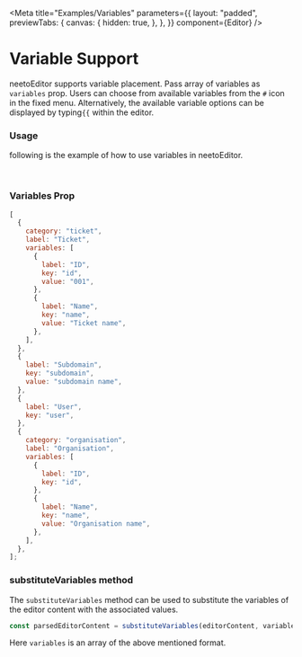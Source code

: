 
<Meta
  title="Examples/Variables"
  parameters={{
    layout: "padded",
    previewTabs: {
      canvas: {
        hidden: true,
      },
    },
  }}
  component={Editor}
/>

# Variable Support

neetoEditor supports variable placement. Pass array of variables as `variables`
prop. Users can choose from available variables from the `#` icon in the fixed
menu. Alternatively, the available variable options can be displayed by
typing`{{` within the editor.

<Canvas>
  <Story name="Variables">
    <Editor
      variables={[
        {
          category: "ticket",
          label: "Ticket",
          variables: [
            { label: "ID", key: "id" },
            { label: "Number", key: "number" },
            { label: "Category", key: "category" },
            { label: "Status", key: "status" },
            { label: "Customer URL/Link", key: "customer_url" },
            { label: "Latest Comment", key: "latest_comment" },
            { label: "Updated at", key: "updatedt_at" },
          ],
        },
        { label: "Subdomain", key: "subdomain" },
        {
          category: "organisation",
          label: "Organisation",
          variables: [
            { label: "ID", key: "id" },
            { label: "Name", key: "name" },
            { label: "Slug", key: "slug" },
          ],
        },
      ]}
    />
  </Story>
</Canvas>

### **Usage**

following is the example of how to use variables in neetoEditor.

<VariablesDemo />

<br />

### **Variables Prop**

```js
[
  {
    category: "ticket",
    label: "Ticket",
    variables: [
      {
        label: "ID",
        key: "id",
        value: "001",
      },
      {
        label: "Name",
        key: "name",
        value: "Ticket name",
      },
    ],
  },
  {
    label: "Subdomain",
    key: "subdomain",
    value: "subdomain name",
  },
  {
    label: "User",
    key: "user",
  },
  {
    category: "organisation",
    label: "Organisation",
    variables: [
      {
        label: "ID",
        key: "id",
      },
      {
        label: "Name",
        key: "name",
        value: "Organisation name",
      },
    ],
  },
];
```

### **substituteVariables** method

The `substituteVariables` method can be used to substitute the variables of the
editor content with the associated values.

```jsx
const parsedEditorContent = substituteVariables(editorContent, variables);
```

Here `variables` is an array of the above mentioned format.
